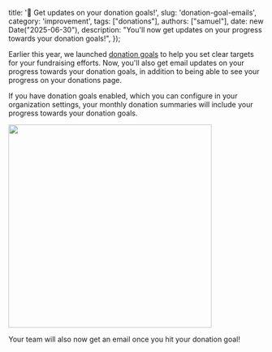   title: '🔔 Get updates on your donation goals!',
  slug: 'donation-goal-emails',
  category: 'improvement',
  tags: ["donations"],
  authors: ["samuel"], 
  date: new Date("2025-06-30"),
  description: "You'll now get updates on your progress towards your donation goals!",
});

Earlier this year, we launched [donation goals](/posts/donation-goals) to help you set clear targets for your fundraising efforts.
Now, you'll also get email updates on your progress towards your donation goals, in addition to being able to see your progress on your donations page.

If you have donation goals enabled, which you can configure in your organization settings, your monthly donation summaries will include your progress towards your donation goals.

<img src="https://hc-cdn.hel1.your-objectstorage.com/s/v3/f37c32a48009dfcd00a7fa6a7117c57c9e4aed80_image.png" width="400px" />

Your team will also now get an email once you hit your donation goal!

